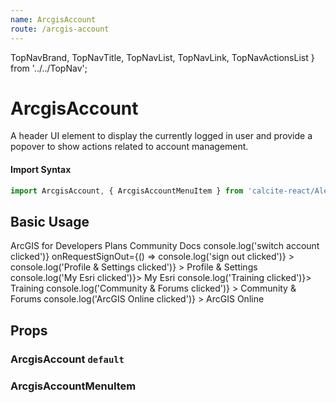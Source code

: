 ```yaml
---
name: ArcgisAccount
route: /arcgis-account
---
```



  TopNavBrand,
  TopNavTitle,
  TopNavList,
  TopNavLink,
  TopNavActionsList
} from '../../TopNav';


# ArcgisAccount

A header UI element to display the currently logged in user and provide a
popover to show actions related to account management.

#### Import Syntax

```js
import ArcgisAccount, { ArcgisAccountMenuItem } from 'calcite-react/Alert'
```

## Basic Usage

<Playground>
  <TopNav>
    <TopNavBrand href="#" src={EsriLogo} />
    <TopNavTitle href="#">ArcGIS for Developers</TopNavTitle>
    <TopNavList>
      <TopNavLink href="#" active>
        Plans
      </TopNavLink>
      <TopNavLink href="#">Community</TopNavLink>
      <TopNavLink href="#">Docs</TopNavLink>
    </TopNavList>
    <TopNavActionsList style={{ padding: 0 }}>
      <ArcgisAccount
        user={user}
        portal={portal}
        onRequestSwitchAccount={() => console.log('switch account clicked')}
        onRequestSignOut={() => console.log('sign out clicked')}
      >
        <ArcgisAccountMenuItem
          onClick={() => console.log('Profile & Settings clicked')}
        >
          Profile & Settings
        </ArcgisAccountMenuItem>
        <ArcgisAccountMenuItem onClick={() => console.log('My Esri clicked')}>
          My Esri
        </ArcgisAccountMenuItem>
        <ArcgisAccountMenuItem onClick={() => console.log('Training clicked')}>
          Training
        </ArcgisAccountMenuItem>
        <ArcgisAccountMenuItem
          onClick={() => console.log('Community & Forums clicked')}
        >
          Community & Forums
        </ArcgisAccountMenuItem>
        <ArcgisAccountMenuItem
          onClick={() => console.log('ArcGIS Online clicked')}
        >
          ArcGIS Online
        </ArcgisAccountMenuItem>
      </ArcgisAccount>
    </TopNavActionsList>
  </TopNav>
</Playground>

## Props

### ArcgisAccount `default`

<PropsTable of={ArcgisAccount} />

### ArcgisAccountMenuItem

<PropsTable of={ArcgisAccountMenuItem} />
